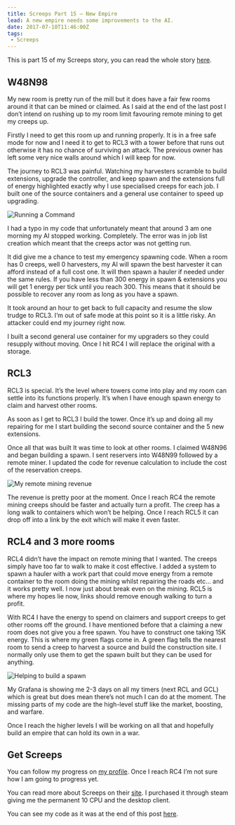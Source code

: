 ```yaml
---
title: Screeps Part 15 – New Empire
lead: A new empire needs some improvements to the AI.
date: 2017-07-10T11:46:00Z
tags:
 - Screeps
---
```

This is part 15 of my Screeps story, you can read the whole story [here](/articles/screeps).

## W48N98

My new room is pretty run of the mill but it does have a fair few rooms around it that can be mined or claimed. As I said at the end of the last post I don’t intend on rushing up to my room limit favouring remote mining to get my creeps up.

Firstly I need to get this room up and running properly. It is in a free safe mode for now and I need it to get to RCL3 with a tower before that runs out otherwise it has no chance of surviving an attack. The previous owner has left some very nice walls around which I will keep for now.

The journey to RCL3 was painful. Watching my harvesters scramble to build extensions, upgrade the controller, and keep spawn and the extensions full of energy highlighted exactly why I use specialised creeps for each job. I built one of the source containers and a general use container to speed up upgrading.

![Running a Command](./cmd.png)

I had a typo in my code that unfortunately meant that around 3 am one morning my AI stopped working. Completely. The error was in job list creation which meant that the creeps actor was not getting run.

It did give me a chance to test my emergency spawning code. When a room has 0 creeps, well 0 harvesters, my AI will spawn the best harvester it can afford instead of a full cost one. It will then spawn a hauler if needed under the same rules. If you have less than 300 energy in spawn & extensions you will get 1 energy per tick until you reach 300. This means that it should be possible to recover any room as long as you have a spawn.

It took around an hour to get back to full capacity and resume the slow trudge to RCL3. I’m out of safe mode at this point so it is a little risky. An attacker could end my journey right now.

I built a second general use container for my upgraders so they could resupply without moving. Once I hit RC4 I will replace the original with a storage.

## RCL3

RCL3 is special. It’s the level where towers come into play and my room can settle into its functions properly. It’s when I have enough spawn energy to claim and harvest other rooms.

As soon as I get to RCL3 I build the tower. Once it’s up and doing all my repairing for me I start building the second source container and the 5 new extensions.

Once all that was built It was time to look at other rooms. I claimed W48N96 and began building a spawn. I sent reservers into W48N99 followed by a remote miner. I updated the code for revenue calculation to include the cost of the reservation creeps.

![My remote mining revenue](./revenue.png)

The revenue is pretty poor at the moment. Once I reach RC4 the remote mining creeps should be faster and actually turn a profit. The creep has a long walk to containers which won’t be helping. Once I reach RCL5 it can drop off into a link by the exit which will make it even faster.

## RCL4 and 3 more rooms

RCL4 didn’t have the impact on remote mining that I wanted. The creeps simply have too far to walk to make it cost effective. I added a system to spawn a hauler with a work part that could move energy from a remote container to the room doing the mining whilst repairing the roads etc… and it works pretty well. I now just about break even on the mining. RCL5 is where my hopes lie now, links should remove enough walking to turn a profit.

With RC4 I have the energy to spend on claimers and support creeps to get other rooms off the ground. I have mentioned before that a claiming a new room does not give you a free spawn. You have to construct one taking 15K energy. This is where my green flags come in. A green flag tells the nearest room to send a creep to harvest a source and build the construction site. I normally only use them to get the spawn built but they can be used for anything.

![Helping to build a spawn](./here-to-help.png)

My Grafana is showing me 2-3 days on all my timers (next RCL and GCL) which is great but does mean there’s not much I can do at the moment. The missing parts of my code are the high-level stuff like the market, boosting, and warfare.

Once I reach the higher levels I will be working on all that and hopefully build an empire that can hold its own in a war.

## Get Screeps

You can follow my progress on [my profile](https://screeps.com/a/#!/profile/Arcath). Once I reach RC4 I’m not sure how I am going to progress yet.

You can read more about Screeps on their [site](https://screeps.com/). I purchased it through steam giving me the permanent 10 CPU and the desktop client.

You can see my code as it was at the end of this post [here](https://github.com/Arcath/screeps-code/tree/ef92fd6a94111e9e8322ceb117c779c013d47e48).
